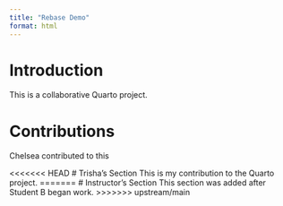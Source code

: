 ```yaml
---
title: "Rebase Demo"
format: html
---
```


# Introduction

This is a collaborative Quarto project.

# Contributions

Chelsea contributed to this

<<<<<<< HEAD
# Trisha’s Section
This is my contribution to the Quarto project.
=======
# Instructor's Section
This section was added after Student B began work.
>>>>>>> upstream/main